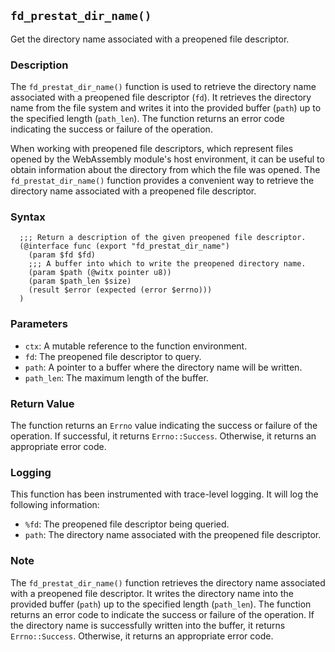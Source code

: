 ## `fd_prestat_dir_name()`

Get the directory name associated with a preopened file descriptor.

### Description

The `fd_prestat_dir_name()` function is used to retrieve the directory name associated with a preopened file descriptor (`fd`). It retrieves the directory name from the file system and writes it into the provided buffer (`path`) up to the specified length (`path_len`). The function returns an error code indicating the success or failure of the operation.

When working with preopened file descriptors, which represent files opened by the WebAssembly module's host environment, it can be useful to obtain information about the directory from which the file was opened. The `fd_prestat_dir_name()` function provides a convenient way to retrieve the directory name associated with a preopened file descriptor.

### Syntax

```ebnf
  ;;; Return a description of the given preopened file descriptor.
  (@interface func (export "fd_prestat_dir_name")
    (param $fd $fd)
    ;;; A buffer into which to write the preopened directory name.
    (param $path (@witx pointer u8))
    (param $path_len $size)
    (result $error (expected (error $errno)))
  )
```
### Parameters

- `ctx`: A mutable reference to the function environment.
- `fd`: The preopened file descriptor to query.
- `path`: A pointer to a buffer where the directory name will be written.
- `path_len`: The maximum length of the buffer.

### Return Value

The function returns an `Errno` value indicating the success or failure of the operation. If successful, it returns `Errno::Success`. Otherwise, it returns an appropriate error code.

### Logging

This function has been instrumented with trace-level logging. It will log the following information:

- `%fd`: The preopened file descriptor being queried.
- `path`: The directory name associated with the preopened file descriptor.

### Note

The `fd_prestat_dir_name()` function retrieves the directory name associated with a preopened file descriptor. It writes the directory name into the provided buffer (`path`) up to the specified length (`path_len`). The function returns an error code to indicate the success or failure of the operation. If the directory name is successfully written into the buffer, it returns `Errno::Success`. Otherwise, it returns an appropriate error code.
